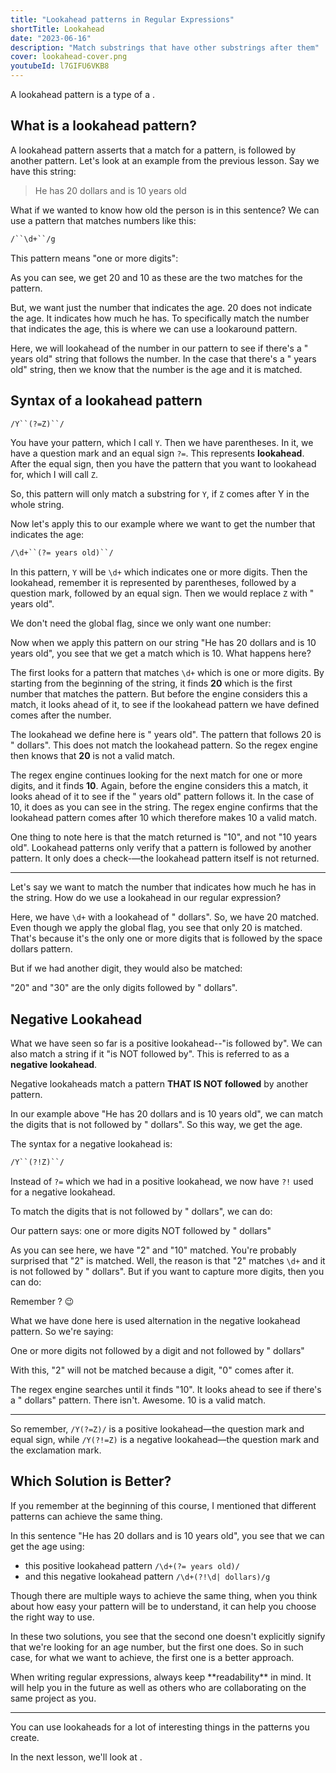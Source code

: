 ```yaml
---
title: "Lookahead patterns in Regular Expressions"
shortTitle: Lookahead
date: "2023-06-16"
description: "Match substrings that have other substrings after them"
cover: lookahead-cover.png
youtubeId: l7GIFU6VKB8
---
```


A lookahead pattern is a type of a <CourseLink path='lookaround' label='lookaround pattern'/>.

## What is a lookahead pattern?

A lookahead pattern asserts that a match for a pattern, is followed by another pattern. Let's look at an example from the previous lesson. Say we have this string:

> He has 20 dollars and is 10 years old

What if we wanted to know how old the person is in this sentence? We can use a pattern that matches numbers like this:

```txt
/``\d+``/g
```

This pattern means "one or more digits":

<Regex pattern="/\d+/g" input="He has 20 dollars and is 10 years old" />

As you can see, we get 20 and 10 as these are the two matches for the pattern.

But, we want just the number that indicates the age. 20 does not indicate the age. It indicates how much he has. To specifically match the number that indicates the age, this is where we can use a lookaround pattern.

Here, we will lookahead of the number in our pattern to see if there's a " years old" string that follows the number. In the case that there's a " years old" string, then we know that the number is the age and it is matched.

## Syntax of a lookahead pattern

```txt
/Y``(?=Z)``/
```

You have your pattern, which I call `Y`. Then we have parentheses. In it, we have a question mark and an equal sign `?=`. This represents **lookahead**. After the equal sign, then you have the pattern that you want to lookahead for, which I will call `Z`.

So, this pattern will only match a substring for `Y`, if `Z` comes after Y in the whole string.

Now let's apply this to our example where we want to get the number that indicates the age:

```txt
/\d+``(?= years old)``/
```

In this pattern, `Y` will be `\d+` which indicates one or more digits. Then the lookahead, remember it is represented by parentheses, followed by a question mark, followed by an equal sign. Then we would replace `Z` with " years old".

We don't need the global flag, since we only want one number:

<Regex pattern="/\d+(?= years old)/" input="He has 20 dollars and is 10 years old" />

Now when we apply this pattern on our string "He has 20 dollars and is 10 years old", you see that we get a match which is 10. What happens here?

The <CourseLink path='regex-how-regular-expressions-work' label='regex engine' /> first looks for a pattern that matches `\d+` which is one or more digits. By starting from the beginning of the string, it finds **20** which is the first number that matches the pattern. But before the engine considers this a match, it looks ahead of it, to see if the lookahead pattern we have defined comes after the number.

The lookahead we define here is " years old". The pattern that follows 20 is " dollars". This does not match the lookahead pattern. So the regex engine then knows that **20** is not a valid match.

The regex engine continues looking for the next match for one or more digits, and it finds **10**. Again, before the engine considers this a match, it looks ahead of it to see if the " years old" pattern follows it. In the case of 10, it does as you can see in the string. The regex engine confirms that the lookahead pattern comes after 10 which therefore makes 10 a valid match.

<Important>
One thing to note here is that the match returned is "10", and not "10 years old". Lookahead patterns only verify that a pattern is followed by another pattern. It only does a check-—the lookahead pattern itself is not returned.
</Important>

---

Let's say we want to match the number that indicates how much he has in the string. How do we use a lookahead in our regular expression?

<Regex pattern="/\d+(?= dollars)/g" input="He has 20 dollars and is 10 years old" />

Here, we have `\d+` with a lookahead of " dollars". So, we have 20 matched. Even though we apply the global flag, you see that only 20 is matched. That's because it's the only one or more digits that is followed by the space dollars pattern.

But if we had another digit, they would also be matched:

<Regex pattern="/\d+(?= dollars)/g" input="He has 20 dollars and is 10 years old. She also has 30 dollars" />

"20" and "30" are the only digits followed by " dollars".

## Negative Lookahead

What we have seen so far is a positive lookahead--"is followed by". We can also match a string if it "is NOT followed by". This is referred to as a **negative lookahead**.

Negative lookaheads match a pattern **THAT IS NOT followed** by another pattern.

In our example above "He has 20 dollars and is 10 years old", we can match the digits that is not followed by " dollars". So this way, we get the age.

The syntax for a negative lookahead is:

```txt
/Y``(?!Z)``/
```

Instead of `?=` which we had in a positive lookahead, we now have `?!` used for a negative lookahead.

To match the digits that is not followed by " dollars", we can do:

<Regex pattern="/\d+(?! dollars)/g" input="He has 20 dollars and is 10 years old." />

Our pattern says: one or more digits NOT followed by " dollars"

As you can see here, we have "2" and "10" matched. You're probably surprised that "2" is matched. Well, the reason is that "2" matches `\d+` and it is not followed by " dollars". But if you want to capture more digits, then you can do:

<Regex pattern="/\d+(?!\d| dollars)/g" input="He has 20 dollars and is 10 years old." />

<Info>Remember <CourseLink path='alternation' label='alternation' />? 😉</Info>

What we have done here is used alternation in the negative lookahead pattern. So we're saying:

One or more digits not followed by a digit and not followed by " dollars"

With this, "2" will not be matched because a digit, "0" comes after it.

The regex engine searches until it finds "10". It looks ahead to see if there's a " dollars" pattern. There isn't. Awesome. 10 is a valid match.

---

So remember, `/Y(?=Z)/` is a positive lookahead—the question mark and equal sign, while `/Y(?!=Z)` is a negative lookahead—the question mark and the exclamation mark.

## Which Solution is Better?

If you remember at the beginning of this course, I mentioned that different patterns can achieve the same thing.

In this sentence "He has 20 dollars and is 10 years old", you see that we can get the age using:

- this positive lookahead pattern `/\d+(?= years old)/`
- and this negative lookahead pattern `/\d+(?!\d| dollars)/g`

Though there are multiple ways to achieve the same thing, when you think about how easy your pattern will be to understand, it can help you choose the right way to use.

In these two solutions, you see that the second one doesn't explicitly signify that we're looking for an age number, but the first one does. So in such case, for what we want to achieve, the first one is a better approach.

<Important>
When writing regular expressions, always keep **readability** in mind. It will help you in the future as well as others who are collaborating on the same project as you.
</Important>

---

You can use lookaheads for a lot of interesting things in the patterns you create.

In the next lesson, we'll look at <CourseLink path='lookbehind' label='lookbehind' />.